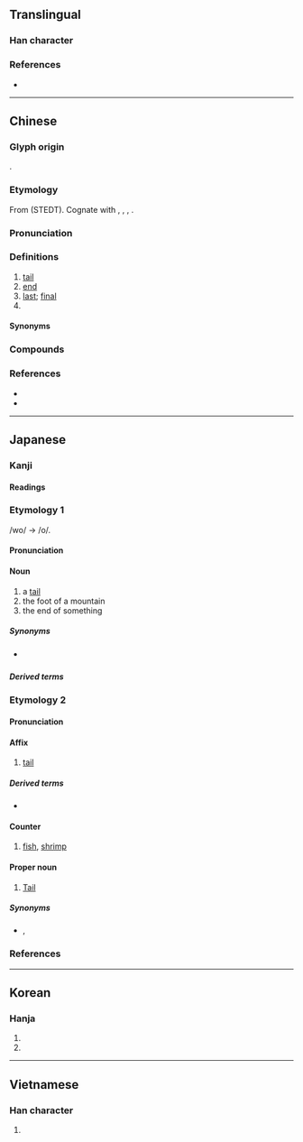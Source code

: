 {{character info}}
==Translingual==

===Han character===
{{Han char|rn=44|rad=尸|as=04|sn=7|four=77214|canj=SHQU|ids=⿸尸毛}}

===References===
* {{Han ref|kx=0300.160|dkj=07650|dj=0596.120|hdz=20966.160|uh=5C3E|ud=23614|bh=A7C0|bd=42944}}

----

==Chinese==
{{zh-forms|alt=㞑,𡱕,𡱓,𡲵,𡱲,屘-Cantonese mei5&dash;1}}

===Glyph origin===
{{Han etym}}
{{Han compound|尸|毛|t1=person|t2=hair; feather|ls=ic}}.

===Etymology===
From {{inh|zh|sit-pro|*r-maj ~ m-raj||tail; penis}} (STEDT). Cognate with {{cog|lus|mei||tail}}, {{cog|bo|རྨེད||tail; crupper of straddle}}, {{cog|cdm|मेः|tr=meʔ|t=tail}}, {{cog|my|အမြီး||tail}}.

===Pronunciation===
{{zh-pron
|m=wěi,yǐ,2nb=colloquial variant
|c=mei5,mei5-1
|ca=LL-Q9186-Justinrleung-尾.wav
|c-t=mei2
|g=ui3
|h=pfs=mî;gd=mi1
|j=vei2/i2
|mb=mṳě
|md=muōi
|mn=xm,jj,tp,hc,mg,ph:bé/qz,lk,sx,km,hc:bér/zz,zp,yl,tn,kh,tc,pn:bóe/bí
|mn_note=bé/bér/bóe - vernacular; bí - literary
|mn-t=bhuê2/mai2
|mn-t_note=mai2 - alternative pronunciation for dialectal usage
|w=3vi,3mi,3nyi
|x=uei3
|mc=y
|oc=y
|ma=Zh-wěi.oga
|cat=n,a,cls
}}

===Definitions===
{{zh-hanzi}}

# [[tail]] {{zh-mw|c:條|mn:支}}
# [[end]]
# [[last]]; [[final]]
# {{zh-classifier|[[fish]], [[snake]]s, [[shrimp]]s, etc|cat=1}}

====Synonyms====
{{zh-dial|尾巴}}
{{zh-dial|條}}

===Compounds===
{{zh-der|三梢末尾|九尾狐|九尾龜|乞憐搖尾|二尾子|交尾|依頭順尾|做尾巴|儘落尾|割尾巴|劍尾魚|卷尾猴|吊車尾|吳頭楚尾|壓尾|大尾|夾著尾巴|契尾|婪尾酒|孳尾|寬尾鳳蝶|少頭無尾|尾大不掉|尾大難掉|尾巴|尾擊|尾數|尾椎|尾椎骨|尾欠|尾款|尾毛|尾牙|尾生|尾生之信|尾生抱柱|尾端|尾索動物|尾翼|尾聲|尾迓|尾追|尾閭|尾隨|尾音|尾骨|尾鰭|履尾|履虎尾|巷尾街頭|年尾|彗尾|後尾|後尾兒|從頭到尾|從頭至尾|徹頭徹尾|徹首徹尾|打尾|扯尾巴|扯牛尾巴|押尾|拖尾巴|掃尾|掐頭去尾|排尾|提頭知尾|揪尾巴|搖尾|搖尾乞憐|搖尾求食|搖頭擺尾|擺尾|擺尾搖頭|收尾|斷尾雄雞|曆尾|曳尾塗中|曳尾泥塗|月尾|有頭有尾|有頭無尾|有首尾|末尾|末尾三梢|末尾三稍|松尾芭蕉|栗尾|楚尾吳頭|榜尾|沒甚首尾|涎尾|滬尾|無尾熊|無尾目|無頭無尾|焦尾|焦尾琴|煞尾|燒尾|燕尾|燕尾服|牘尾|狐濡尾|狐狸尾巴|狗尾續貂|狗尾草|狗續貂尾|狼尾草|瑣尾流離|田尾鄉|畏頭畏尾|畏首畏尾|留尾巴|白尾鷲|眉尖眼尾|眉尾相結|箕尾|紅尾伯勞|結尾|纓尾目|翹尾巴|臘尾|舉尾蟲|船尾|莠狗尾草|藏頭露尾|虎尾春冰|虎尾鎮|虎頭蛇尾|虎頭鼠尾|蠆尾|蠶頭燕尾|街頭巷尾|街頭市尾|詞尾|豹尾班|豹尾車|貓尾紅|赬尾|跋胡疐尾|跑蹄剪尾|跟尾兒|踏狗尾|踹狗尾|蹈虎尾|車尾|追隨驥尾|連頭帶尾|道頭會尾|道頭知尾|銀鉤蠆尾|銜尾|銜尾相隨|長尾巴|長尾猴|長尾雞|長尾鮫|開尾韻|闌尾|闌尾炎|附驥之尾|附驥尾|雄雞斷尾|雉尾小生|雉尾扇|雙尾蠍|雞尾酒|雞尾酒會|露尾巴|露尾藏頭|韻尾|響尾蛇|頭尾|颱風尾|首尾|首尾一貫|首尾乖互|首尾兩端|首尾共濟|首尾受敵|首尾夾攻|首尾狼狽|首尾相應|首尾相援|首尾相救|首尾相繼|首尾相衛|首尾相赴|首尾相連|首尾貫通|馬尾|馬尾巴|馬尾松|馬尾港|馬尾藻|騎箕尾|魚尾|魚尾紋|魴魚赬尾|鰓尾類|鳥尾花|鳳尾草|鳳尾香羅|鳶尾|鴟尾|鶉尾|麈尾|黃貓黑尾|龍尾硯|龍尾車|龍尾道|龍頭蛇尾|羊尾|虎尾|田尾|汕尾|樹尾:chéu-muōi|港尾|貨尾:fo3 mei5|蠶頭雁尾|青尾:cên1 bhuê2}}

===References===
* {{R:yue:Hanzi}}
* {{thcwd|3070}}

----

==Japanese==

===Kanji===
{{ja-kanji|rs=尸04}}

====Readings====
{{ja-readings
|goon=み
|kanon=び
|kun=お-<を-
}}

{{wp|lang=ja}}

===Etymology 1===
{{ja-kanjitab|お|yomi=k}}
/wo/ → /o/.

====Pronunciation====
{{ja-pron|yomi=k|お|acc=1|acc_ref=DJR,NHK}}

====Noun====
{{ja-noun|お|hhira=を}}

# a [[tail]]
# the foot of a mountain
# the end of something

=====Synonyms=====
* {{sense|tail}} {{ja-r|尻%尾|しっ%ぽ}}

=====Derived terms=====
{{der3|ja|{{ja-r|尾ろ|おろ|[[tail]]}}|{{ja-r|尻%尾|しっ%ぽ|[[tail]]}}}}

===Etymology 2===
{{ja-kanjitab|び|yomi=o}}
{{der|ja|ltc|尾|sort=ひ'}}

====Pronunciation====
{{ja-pron|yomi=kanon|び|acc=1|acc_ref=DJR}}

====Affix====
{{ja-pos|affix|び}}

# [[tail]]

=====Derived terms=====
* {{ja-r|尾%宿|^び%しゅく|[[Tail]]}}

====Counter====
{{ja-pos|counter|び}}

# [[fish]], [[shrimp]]

====Proper noun====
{{ja-pos|proper|び}}

# {{lb|ja|Chinese astronomy|sort=ひ'}} [[Tail]]

=====Synonyms=====
* {{ja-r|尾%宿|^び%しゅく}}, {{ja-r|足%垂れ星|^あし%たれぼし}}

===References===
<references/>

----

==Korean==

===Hanja===
{{ko-hanja|꼬리|미}}

# {{hanja form of|미|[[tail]], [[extremity]]}}
# {{hanja form of|미|[[end]], [[stern]]}}

----

==Vietnamese==

===Han character===
{{vi-readings|reading=vĩ, vãi, vả, vã, vải, nhân|rs=尸04}}

# {{rfdef|vi|sort=尸04}}
